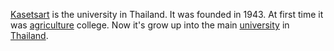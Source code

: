 [[w:Wikipedia|Kasetsart]] is the university in Thailand. It was founded in 1943. At first time it was [[agriculture]] college. Now it's grow up into the main [[university]] in [[Thailand]].